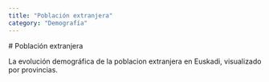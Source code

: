 ```yaml
---
title: "Población extranjera"
category: "Demografía"
---
```



<DataPageLayout title={frontmatter.title} category={frontmatter.category}>
  # Población extranjera

La evolución demográfica de la poblacion extranjera en Euskadi, visualizado por provincias.

<ForeignPopulationTotal originUrl="https://opendata.euskadi.eus/catalogo/-/indicadores-municipales-de-sostenibilidad-cohesion-social-calidad-de-vida/" />

</DataPageLayout>
